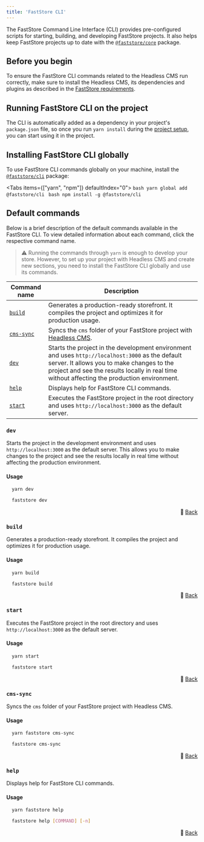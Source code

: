 ```yaml
---
title: 'FastStore CLI'
---
```


The FastStore Command Line Interface (CLI) provides pre-configured scripts for starting, building, and developing FastStore projects. It also helps keep FastStore projects up to date with the [`@faststore/core`](https://developers.vtex.com/docs/guides/faststore/project-structure-overview#packagejson) package.

## Before you begin

To ensure the FastStore CLI commands related to the Headless CMS run correctly, make sure to install the Headless CMS, its dependencies and plugins as described in the [FastStore requirements](https://developers.vtex.com/docs/guides/faststore/getting-started-requirements).

## Running FastStore CLI on the project

The CLI is automatically added as a dependency in your project's `package.json` file, so once you run `yarn install` during the [project setup](https://developers.vtex.com/docs/guides/faststore/getting-started-2-setting-up-the-project), you can start using it in the project.

## Installing FastStore CLI globally

To use FastStore CLI commands globally on your machine, install the [`@faststore/cli`](https://developers.vtex.com/docs/guides/faststore/getting-started-3-faststore-project-structure#faststorecli) package:

<Tabs items={["yarn", "npm"]} defaultIndex="0">
  <Tab>
    ```bash
    yarn global add @faststore/cli
    ```
  </Tab>
  <Tab>
    ```bash
    npm install -g @faststore/cli
    ```
  </Tab>
</Tabs>



## Default commands
Below is a brief description of the default commands available in the FastStore CLI. To view detailed information about each command, click the respective command name.

> ⚠️ Running the commands through `yarn` is enough to develop your store. However, to set up your project with Headless CMS and create new sections, you need to install the FastStore CLI globally and use its commands.

| Command name | Description |
| ------------ | ----------- |
| [`build`](#build) | Generates a production-ready storefront. It compiles the project and optimizes it for production usage. |
| [`cms-sync`](#cms-sync) | Syncs the `cms` folder of your FastStore project with [Headless CMS](https://developers.vtex.com/docs/guides/faststore/headless-cms-overview). |
| [`dev`](#dev) | Starts the project in the development environment and uses `http://localhost:3000` as the default server. It allows you to make changes to the project and see the results locally in real time without affecting the production environment. |
| [`help`](#help) | Displays help for FastStore CLI commands. |
| [`start`](#start) | Executes the FastStore project in the root directory and uses `http://localhost:3000` as the default server. |

### `dev`

Starts the project in the development environment and uses `http://localhost:3000` as the default server. This allows you to make changes to the project and see the results locally in real time without affecting the production environment.

#### Usage

```bash 
  yarn dev
```

```bash 
  faststore dev
```

<div align="right"> 🔼 <a href="#default-commands">Back</a></div>

### `build`

Generates a production-ready storefront. It compiles the project and optimizes it for production usage.

#### Usage

```bash 
  yarn build
```

```bash 
  faststore build
```

<div align="right"> 🔼 <a href="#default-commands">Back</a></div>

### `start`

Executes the FastStore project in the root directory and uses `http://localhost:3000` as the default server.

#### Usage

```bash 
  yarn start
```

```bash 
  faststore start
```

<div align="right"> 🔼 <a href="#default-commands">Back</a></div>

### `cms-sync`

Syncs the `cms` folder of your FastStore project with Headless CMS.

#### Usage

```bash 
  yarn faststore cms-sync
```

```bash 
  faststore cms-sync
```

<div align="right"> 🔼 <a href="#default-commands">Back</a></div>

### `help`

Displays help for FastStore CLI commands.

#### Usage

```bash 
  yarn faststore help
```

```bash 
  faststore help [COMMAND] [-n]
```

<div align="right"> 🔼 <a href="#default-commands">Back</a></div>
